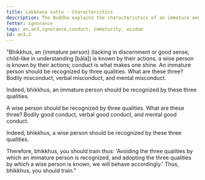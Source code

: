 ```yaml
---
title: Lakkhaṇa sutta - Characteristics
description: The Buddha explains the characteristics of an immature and wise person.
fetter: ignorance
tags: an,an3,ignorance,conduct, immaturity, wisdom
id: an3.2
---
```


"Bhikkhus, an \{immature person} (lacking in discernment or good sense, child-like in understanding [bāla]) is known by their actions, a wise person is known by their actions; conduct is what makes one shine. An immature person should be recognized by three qualities. What are these three? Bodily misconduct, verbal misconduct, and mental misconduct.

Indeed, bhikkhus, an immature person should be recognized by these three qualities.

A wise person should be recognized by three qualities. What are these three? Bodily good conduct, verbal good conduct, and mental good conduct.

Indeed, bhikkhus, a wise person should be recognized by these three qualities.

Therefore, bhikkhus, you should train thus: 'Avoiding the three qualities by which an immature person is recognized, and adopting the three qualities by which a wise person is known, we will behave accordingly.' Thus, bhikkhus, you should train."